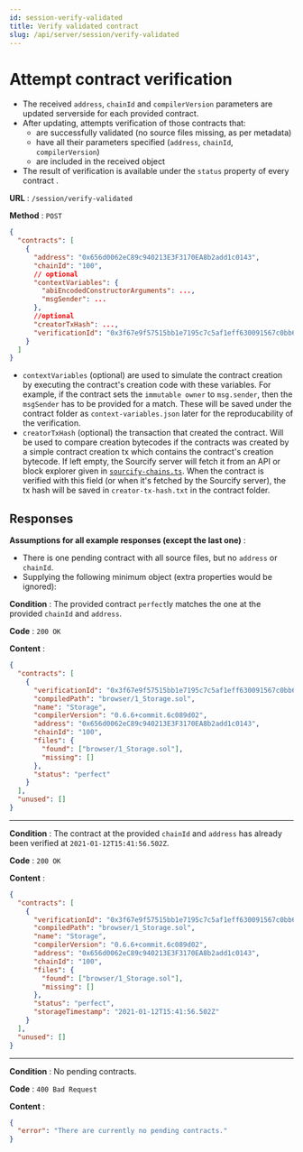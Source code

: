```yaml
---
id: session-verify-validated
title: Verify validated contract
slug: /api/server/session/verify-validated
---
```



# Attempt contract verification

- The received `address`, `chainId` and `compilerVersion` parameters are updated serverside for each provided contract.
- After updating, attempts verification of those contracts that:
  - are successfully validated (no source files missing, as per metadata)
  - have all their parameters specified (`address`, `chainId`, `compilerVersion`)
  - are included in the received object
- The result of verification is available under the `status` property of every contract .

<V2Note />

**URL** : `/session/verify-validated`

**Method** : `POST`

```json
{
  "contracts": [
    {
      "address": "0x656d0062eC89c940213E3F3170EA8b2add1c0143",
      "chainId": "100",
      // optional
      "contextVariables": {
        "abiEncodedConstructorArguments": ...,
        "msgSender": ...
      },
      //optional
      "creatorTxHash": ...,
      "verificationId": "0x3f67e9f57515bb1e7195c7c5af1eff630091567c0bb65ba3dece57a56da766fe"
    }
  ]
}
```

- `contextVariables` (optional) are used to simulate the contract creation by executing the contract's creation code with these variables. For example, if the contract sets the `immutable owner` to `msg.sender`, then the `msgSender` has to be provided for a match. These will be saved under the contract folder as `context-variables.json` later for the reproducability of the verification.
- `creatorTxHash` (optional) the transaction that created the contract. Will be used to compare creation bytecodes if the contracts was created by a simple contract creation tx which contains the contract's creation bytecode. If left empty, the Sourcify server will fetch it from an API or block explorer given in [`sourcify-chains.ts`](https://github.com/ethereum/sourcify/blob/staging/src/sourcify-chains.ts). When the contract is verified with this field (or when it's fetched by the Sourcify server), the tx hash will be saved in `creator-tx-hash.txt` in the contract folder.

## Responses

**Assumptions for all example responses (except the last one)** :

- There is one pending contract with all source files, but no `address` or `chainId`.
- Supplying the following minimum object (extra properties would be ignored):

**Condition** : The provided contract `perfect`ly matches the one at the provided `chainId` and `address`.

**Code** : `200 OK`

**Content** :

```json
{
  "contracts": [
    {
      "verificationId": "0x3f67e9f57515bb1e7195c7c5af1eff630091567c0bb65ba3dece57a56da766fe",
      "compiledPath": "browser/1_Storage.sol",
      "name": "Storage",
      "compilerVersion": "0.6.6+commit.6c089d02",
      "address": "0x656d0062eC89c940213E3F3170EA8b2add1c0143",
      "chainId": "100",
      "files": {
        "found": ["browser/1_Storage.sol"],
        "missing": []
      },
      "status": "perfect"
    }
  ],
  "unused": []
}
```

---

**Condition** : The contract at the provided `chainId` and `address` has already been verified at `2021-01-12T15:41:56.502Z`.

**Code** : `200 OK`

**Content** :

```json
{
  "contracts": [
    {
      "verificationId": "0x3f67e9f57515bb1e7195c7c5af1eff630091567c0bb65ba3dece57a56da766fe",
      "compiledPath": "browser/1_Storage.sol",
      "name": "Storage",
      "compilerVersion": "0.6.6+commit.6c089d02",
      "address": "0x656d0062eC89c940213E3F3170EA8b2add1c0143",
      "chainId": "100",
      "files": {
        "found": ["browser/1_Storage.sol"],
        "missing": []
      },
      "status": "perfect",
      "storageTimestamp": "2021-01-12T15:41:56.502Z"
    }
  ],
  "unused": []
}
```

---

**Condition** : No pending contracts.

**Code** : `400 Bad Request`

**Content** :

```json
{
  "error": "There are currently no pending contracts."
}
```
